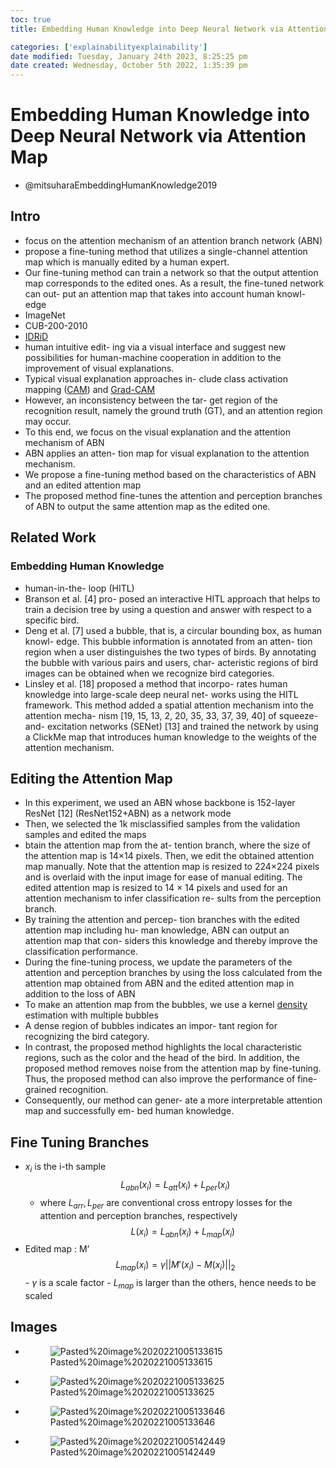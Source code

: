 ```yaml
---
toc: true
title: Embedding Human Knowledge into Deep Neural Network via Attention Map

categories: ['explainabilityexplainability']
date modified: Tuesday, January 24th 2023, 8:25:25 pm
date created: Wednesday, October 5th 2022, 1:35:39 pm
---
```


# Embedding Human Knowledge into Deep Neural Network via Attention Map
- @mitsuharaEmbeddingHumanKnowledge2019

## Intro
- focus on the attention mechanism of an attention branch network (ABN)
- propose a fine-tuning method that utilizes a single-channel attention map which is manually edited by a human expert.
- Our fine-tuning method can train a network so that the output attention map corresponds to the edited ones. As a result, the fine-tuned network can out- put an attention map that takes into account human knowl- edge
- ImageNet
- CUB-200-2010
- [IDRiD](IDRiD.qmd)
- human intuitive edit- ing via a visual interface and suggest new possibilities for human-machine cooperation in addition to the improvement of visual explanations.
- Typical visual explanation approaches in- clude class activation mapping ([CAM](CAM.qmd)) and [Grad-CAM](Grad-CAM.qmd)
- However, an inconsistency between the tar- get region of the recognition result, namely the ground truth (GT), and an attention region may occur.
- To this end, we focus on the visual explanation and the attention mechanism of ABN
- ABN applies an atten- tion map for visual explanation to the attention mechanism.
- We propose a fine-tuning method based on the characteristics of ABN and an edited attention map
- The proposed method fine-tunes the attention and perception branches of ABN to output the same attention map as the edited one.

## Related Work

### Embedding Human Knowledge
- human-in-the- loop (HITL)
- Branson et al. [4] pro- posed an interactive HITL approach that helps to train a decision tree by using a question and answer with respect to a specific bird.
- Deng et al. [7] used a bubble, that is, a circular bounding box, as human knowl- edge. This bubble information is annotated from an atten- tion region when a user distinguishes the two types of birds. By annotating the bubble with various pairs and users, char- acteristic regions of bird images can be obtained when we recognize bird categories.
- Linsley et al. [18] proposed a method that incorpo- rates human knowledge into large-scale deep neural net- works using the HITL framework. This method added a spatial attention mechanism into the attention mecha- nism [19, 15, 13, 2, 20, 35, 33, 37, 39, 40] of squeeze-and- excitation networks (SENet) [13] and trained the network by using a ClickMe map that introduces human knowledge to the weights of the attention mechanism.

## Editing the Attention Map
- In this experiment, we used an ABN whose backbone is 152-layer ResNet [12] (ResNet152+ABN) as a network mode
- Then, we selected the 1k misclassified samples from the validation samples and edited the maps
- btain the attention map from the at- tention branch, where the size of the attention map is 14×14 pixels. Then, we edit the obtained attention map manually. Note that the attention map is resized to 224×224 pixels and is overlaid with the input image for ease of manual editing. The edited attention map is resized to 14 × 14 pixels and used for an attention mechanism to infer classification re- sults from the perception branch.
- By training the attention and percep- tion branches with the edited attention map including hu- man knowledge, ABN can output an attention map that con- siders this knowledge and thereby improve the classification performance.
- During the fine-tuning process, we update the parameters of the attention and perception branches by using the loss calculated from the attention map obtained from ABN and the edited attention map in addition to the loss of ABN
- To make an attention map from the bubbles, we use a kernel [density](density.qmd) estimation with multiple bubbles
- A dense region of bubbles indicates an impor- tant region for recognizing the bird category.
- In contrast, the proposed method highlights the local characteristic regions, such as the color and the head of the bird. In addition, the proposed method removes noise from the attention map by fine-tuning. Thus, the proposed method can also improve the performance of fine-grained recognition.
- Consequently, our method can gener- ate a more interpretable attention map and successfully em- bed human knowledge.

## Fine Tuning Branches
- $x_i$ is the i-th sample
$$
L_{abn}(x_{i})=L_{att}(x_{i})+L_{per}(x_{i})
$$
	- where $L_{arr}, L_{per}$ are conventional cross entropy losses for the attention and perception branches, respectively
$$
L(x_{i})=L_{abn}(x_{i})+L_{map}(x_{i})
$$
- Edited map : M'
$$
L_{map}(x_{i})=\gamma||M'(x_{i})-M(x_{i})||_{2}
$$
		- $\gamma$ is a scale factor
		- $L_{map}$ is larger than the others, hence needs to be scaled

## Images
- ![Pasted%20image%2020221005133615](images/Pasted%20image%2020221005133615.png)
- ![Pasted%20image%2020221005133625](images/Pasted%20image%2020221005133625.png)
- ![Pasted%20image%2020221005133646](images/Pasted%20image%2020221005133646.png)
- ![Pasted%20image%2020221005142449](images/Pasted%20image%2020221005142449.png)



